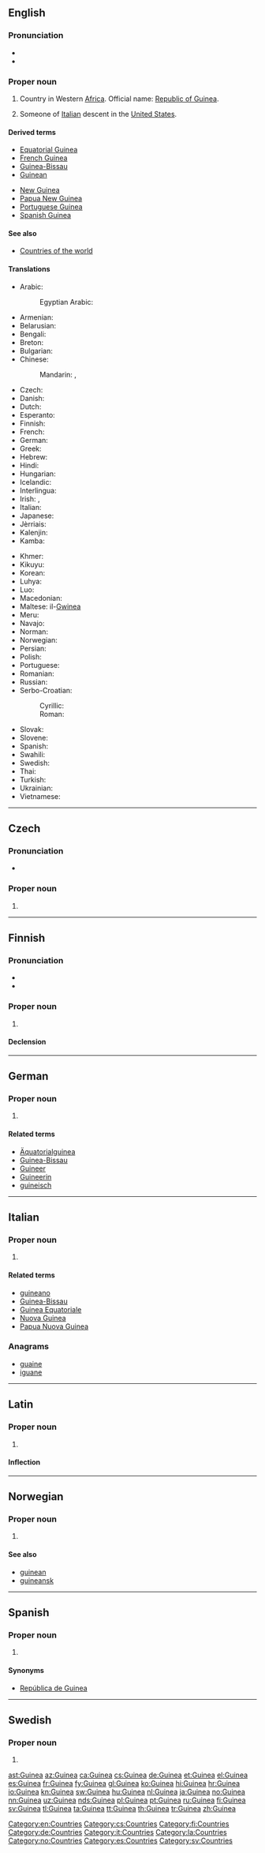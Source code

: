 {{also|guinea}}
==English==
{{wikipedia}}

===Pronunciation===
* {{IPA|/ˈɡɪniː/}}
* {{audio|En-us-Guinea.ogg|Audio (US)}}

===Proper noun===
{{en-proper noun}}

# Country in Western [[Africa]]. Official name: [[Republic of Guinea]].
# {{context|US|slang|derogatory|lang=en}} Someone of [[Italian]] descent in the [[United States]].

====Derived terms====
{{rel-top|terms derived from ''Guinea (proper noun)''}}
* [[Equatorial Guinea]]
* [[French Guinea]]
* [[Guinea-Bissau]]
* [[Guinean]]
{{rel-mid}}
* [[New Guinea]]
* [[Papua New Guinea]]
* [[Portuguese Guinea]]
* [[Spanish Guinea]]
{{rel-bottom}}

====See also====
* [[Appendix:Countries of the world|Countries of the world]]

====Translations====
{{trans-top|Republic of Guinea}}
* Arabic: {{t|ar|غينيا|f|tr=ġīnya}}
*: Egyptian Arabic: {{t|arz|غينيا|f|tr=ġenya}}
* Armenian: {{t|hy|Գվինեա|tr=Gvinea}}
* Belarusian: {{t|be|Гвінея|f|tr=Hvinéja}}
* Bengali: {{t|bn|গিনি|sc=Beng|tr=gini}}
* Breton: {{t|br|Ginea}}
* Bulgarian: {{t|bg|Гвинея|f|tr=Gvinéja}}
* Chinese:
*: Mandarin: {{t|cmn|幾內亞|sc=Hani}}, {{t+|cmn|几内亚|tr=Jǐnèiyǎ|sc=Hani}}
* Czech: {{t+|cs|Guinea|f}}
* Danish: {{t|da|Guinea}}
* Dutch: {{t+|nl|Guinee}}
* Esperanto: {{t|eo|Gvineo}}
* Finnish: {{t+|fi|Guinea}}
* French: {{t+|fr|Guinée|f}}
* German: {{t+|de|Guinea}}
* Greek: {{t+|el|Γουινέα|f|tr=Gouinéa}}
* Hebrew: {{t|he|גינאה|tr=gineh}}
* Hindi: {{t+|hi|गिनी|tr=ginī}}
* Hungarian: {{t+|hu|Guinea}}
* Icelandic: {{t+|is|Gínea|f}}
* Interlingua: {{t|ia|Guinea}}
* Irish: {{t|ga|Guine|f|alt=An Ghuine}}, {{t|ga|Poblacht na Guine|f}}
* Italian: {{t|it|Guinea|f}}
* Japanese: {{t+|ja|ギニア|tr=Ginia}}
* Jèrriais: {{t|roa-jer|Dginnée|f}}
* Kalenjin: {{t|kln|Gini}}
* Kamba: {{t|kam|Ngini}}
{{trans-mid}}
* Khmer: {{t|km|ហ្គីណេ|tr=ginei|sc=Khmr}}
* Kikuyu: {{t|ki|Gine}}
* Korean: {{t+|ko|기니|tr=Gini|sc=Hang}}
* Luhya: {{t|luy|Gini}}
* Luo: {{t|luo|Gini}}
* Macedonian: {{t+|mk|Гвинеја|f|tr=Gvinéja}}
* Maltese: il-[[Gwinea]]
* Meru: {{t|mer|Gine}}
* Navajo: {{t|nv|Gíní}}
* Norman: {{t|roa-nor|Graund-Gùinaée|f}}
* Norwegian: {{t+|no|Guinea}}
* Persian: {{t+|fa|گینه}}
* Polish: {{t+|pl|Gwinea|f}}
* Portuguese: {{t+|pt|Guiné}}
* Romanian: {{t|ro|Guineea|f}}
* Russian: {{t+|ru|Гвинея|f|tr=Gvinéja}}
* Serbo-Croatian:
*: Cyrillic: {{t|sh|Гвине́ја|f|sc=Cyrl}}
*: Roman: {{t|sh|Gvinéja|f}}
* Slovak: {{t|sk|Guinea|f}}
* Slovene: {{t|sl|Gvinêja|f}}
* Spanish: {{t+|es|Guinea|f}}
* Swahili: {{t+|sw|Gine}}
* Swedish: {{t+|sv|Guinea}}
* Thai: {{t|th|ประเทศกินี|tr=bpràtâyt gìnee}}
* Turkish: {{t+|tr|Gine}}
* Ukrainian: {{t+|uk|Гвінея|tr=Hvinéja}}
* Vietnamese: {{t|vi|Guinea}}
{{trans-bottom}}

[[Category:en:Countries]]

----

==Czech==

===Pronunciation===
* {{audio|Cs-Guinea.ogg|Audio}}

===Proper noun===
{{cs-proper noun|g=f}}

# {{l|en|Guinea}}

[[Category:cs:Countries]]

----

==Finnish==
{{wikipedia|lang=fi}}

===Pronunciation===
* {{hyphenation|Gui|ne|a|lang=fi}}
* {{IPA|/ˈɡineɑ/|lang=fi}}

===Proper noun===
{{fi-proper noun}}

# {{l|en|Guinea}}

====Declension====
{{fi-decl-kulkija|Guine|a|nopl=1}}

[[Category:fi:Countries]]

----

==German==
{{wikipedia|lang=de}}

===Proper noun===
{{de-proper noun|n}}

# {{l|en|Guinea}}

====Related terms====
* [[Äquatorialguinea]]
* [[Guinea-Bissau]]
* [[Guineer]]
* [[Guineerin]]
* [[guineisch]]

[[Category:de:Countries]]

----

==Italian==
{{wikipedia|lang=it}}

===Proper noun===
{{it-proper noun|g=f}}

# {{l|en|Guinea}}

====Related terms====
* [[guineano]]
* [[Guinea-Bissau]]
* [[Guinea Equatoriale]]
* [[Nuova Guinea]]
* [[Papua Nuova Guinea]]

===Anagrams===
* [[guaine#Italian|guaine]]
* [[iguane#Italian|iguane]]

[[Category:it:Countries]]

----

==Latin==

===Proper noun===
{{la-proper noun|Guinea|Guineae|Guineae|f|first}}

# {{l|en|Guinea}}

====Inflection====
{{la-decl-1st-loc|num=sg|Guine}}

[[Category:la:Countries]]

----

==Norwegian==

===Proper noun===
{{no-proper noun}}

# {{l|en|Guinea}}

====See also====
* [[guinean]]
* [[guineansk]]

[[Category:no:Countries]]

----

==Spanish==

===Proper noun===
{{es-proper noun|f}}

# {{l|en|Guinea}}

====Synonyms====
* [[República de Guinea]]

[[Category:es:Countries]]

----

==Swedish==
{{wikipedia|lang=sv}}

===Proper noun===
{{head|sv|proper noun|g=n}}

# {{l|en|Guinea}}

[[Category:sv:Countries]]

[[ast:Guinea]]
[[az:Guinea]]
[[ca:Guinea]]
[[cs:Guinea]]
[[de:Guinea]]
[[et:Guinea]]
[[el:Guinea]]
[[es:Guinea]]
[[fr:Guinea]]
[[fy:Guinea]]
[[gl:Guinea]]
[[ko:Guinea]]
[[hi:Guinea]]
[[hr:Guinea]]
[[io:Guinea]]
[[kn:Guinea]]
[[sw:Guinea]]
[[hu:Guinea]]
[[nl:Guinea]]
[[ja:Guinea]]
[[no:Guinea]]
[[nn:Guinea]]
[[uz:Guinea]]
[[nds:Guinea]]
[[pl:Guinea]]
[[pt:Guinea]]
[[ru:Guinea]]
[[fi:Guinea]]
[[sv:Guinea]]
[[tl:Guinea]]
[[ta:Guinea]]
[[tt:Guinea]]
[[th:Guinea]]
[[tr:Guinea]]
[[zh:Guinea]]